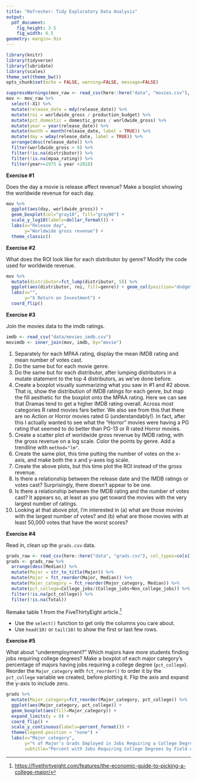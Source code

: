 ```yaml
---
title: "Refresher: Tidy Exploratory Data Analysis"
output: 
  pdf_document: 
    fig_height: 3.5
    fig_width: 6.5
geometry: margin=.9in
---
```


```r
library(knitr)
library(tidyverse)
library(lubridate)
library(scales)
theme_set(theme_bw())
opts_chunk$set(echo = FALSE, warning=FALSE, message=FALSE)
```


```r
suppressWarnings(mov_raw <- read_csv(here::here("data", "movies.csv"), col_types=cols()))
mov <- mov_raw %>%
  select(-X1) %>%
  mutate(release_date = mdy(release_date)) %>%
  mutate(roi = worldwide_gross / production_budget) %>%
  mutate(pct_domestic = domestic_gross / worldwide_gross) %>%
  mutate(year = year(release_date)) %>% 
  mutate(month = month(release_date, label = TRUE)) %>% 
  mutate(day = wday(release_date, label = TRUE)) %>% 
  arrange(desc(release_date)) %>%
  filter(worldwide_gross > 0) %>%
  filter(!is.na(distributor)) %>%
  filter(!is.na(mpaa_rating)) %>% 
  filter(year>=1975 & year <2018)
```

**Exercise #1**

Does the day a movie is release affect revenue? Make a boxplot showing the worldwide revenue for each day.

```r
mov %>% 
  ggplot(aes(day, worldwide_gross)) + 
  geom_boxplot(col="gray10", fill="gray90") + 
  scale_y_log10(labels=dollar_format()) +
  labs(x="Release day",
       y="Worldwide gross revenue") + 
  theme_classic()
```

\bigskip

**Exercise #2**

What does the ROI look like for each distributor by genre? Modify the code used for worldwide revenue.

```r
mov %>% 
  mutate(distributor=fct_lump(distributor, 5)) %>% 
  ggplot(aes(distributor, roi, fill=genre)) + geom_col(position="dodge") + 
  labs(x="",
       y="X Return on Investment") + 
  coord_flip()
```

\newpage

**Exercise #3**

Join the movies data to the imdb ratings.

```r
imdb <- read_csv("data/movies_imdb.csv")
movimdb <- inner_join(mov, imdb, by="movie")
```

1. Separately for each MPAA rating, display the mean IMDB rating and mean number of votes cast.
1. Do the same but for each movie genre.
1. Do the same but for each distributor, after lumping distributors in a mutate statement to the top 4 distributors, as we've done before.
1. Create a boxplot visually summarizing what you saw in #1 and #2 above. That is, show the distribution of IMDB ratings for each genre, but map the fill aesthetic for the boxplot onto the MPAA rating. Here we can see that Dramas tend to get a higher IMDB rating overall. Across most categories R rated movies fare better. We also see from this that there are no Action or Horror movies rated G (understandably!). In fact, after this I actually wanted to see what the "Horror" movies were having a PG rating that seemed to do better than PG-13 or R rated Horror movies.
1. Create a scatter plot of worldwide gross revenue by IMDB rating, with the gross revenue on a log scale. Color the points by genre. Add a trendline with `method="lm"`.
1. Create the same plot, this time putting the number of votes on the x-axis, and make both the x and y-axes log scale.
1. Create the above plots, but this time plot the ROI instead of the gross revenue.
1. Is there a relationship between the release date and the IMDB ratings or votes cast? Surprisingly, there doesn't appear to be one.
1. Is there a relationship between the IMDB rating and the number of votes cast? It appears so, at least as you get toward the movies with the very largest number of ratings.
1. Looking at that above plot, I'm interested in (a) what are those movies with the largest number of votes? and (b) what are those movies with at least 50,000 votes that have the worst scores?

\bigskip

**Exercise #4**

Read in, clean up the `grads.csv` data.

\small

```r
grads_raw <- read_csv(here::here("data", "grads.csv"), col_types=cols())
grads <- grads_raw %>%
  arrange(desc(Median)) %>%
  mutate(Major = str_to_title(Major)) %>% 
  mutate(Major = fct_reorder(Major, Median)) %>% 
  mutate(Major_category = fct_reorder(Major_category, Median)) %>% 
  mutate(pct_college=College_jobs/(College_jobs+Non_college_jobs)) %>% 
  filter(!is.na(pct_college)) %>% 
  filter(!is.na(Total))
```

\normalsize

Remake table 1 from the FiveThirtyEight article.^[<https://fivethirtyeight.com/features/the-economic-guide-to-picking-a-college-major/>] 

- Use the `select()` function to get only the columns you care about.
- Use `head(10)` or `tail(10)` to show the first or last few rows.

\newpage

**Exercise #5**

What about "underemployment?" Which majors have more students finding jobs requiring college degrees? Make a boxplot of each major category's percentage of majors having jobs requiring a college degree (`pct_college`). Reorder the `Major_category` with `fct_reorder()` to order it by the `pct_college` variable we created, before plotting it. Flip the axis and expand the y-axis to include zero.

```r
grads %>% 
  mutate(Major_category=fct_reorder(Major_category, pct_college)) %>% 
  ggplot(aes(Major_category, pct_college)) + 
  geom_boxplot(aes(fill=Major_category)) + 
  expand_limits(y = 0) + 
  coord_flip() + 
  scale_y_continuous(labels=percent_format()) + 
  theme(legend.position = "none") + 
  labs(x="Major category",
       y="% of Major's Grads Employed in Jobs Requiring a College Degree", 
       subtitle="Percent with Jobs Requiring College Degrees by Field of Study")
```
